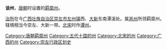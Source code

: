 '''谈州'''，[[唐朝|唐朝]]时设置的[[羁縻州|羁縻州]]。

[[治所|治所]]在今[[广西壮族自治区|广西壮族自治区]][[崇左市|崇左市]][[左州镇|左州镇]]西、[[大新县|大新]]东南潭溪处。属[[邕州|邕州]]所领羁縻州。辖境相当今崇左、大新一带。[[北宋|北宋]]时作[[谭州_(北宋)|谭州]]。

{{广西行政区划小作品}}
{{DEFAULTSORT:T}}
[[Category:唐朝羁縻州|Category:唐朝羁縻州]]
[[Category:五代十国的州|Category:五代十国的州]]
[[Category:北宋的州|Category:北宋的州]]
[[Category:广西的州|Category:广西的州]]
[[Category:崇左行政区划史|Category:崇左行政区划史]]